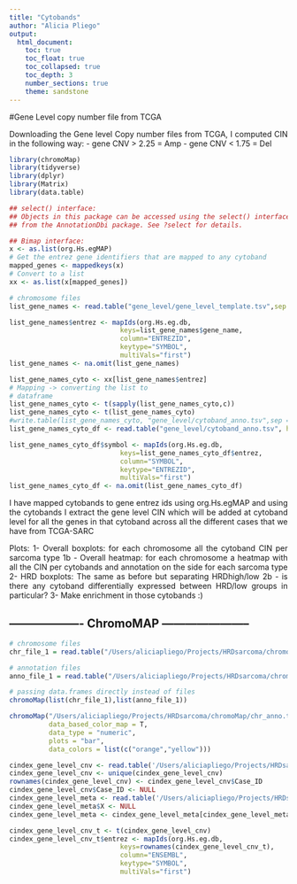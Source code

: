 ```yaml
---
title: "Cytobands"
author: "Alicia Pliego"
output: 
  html_document:
    toc: true
    toc_float: true
    toc_collapsed: true
    toc_depth: 3
    number_sections: true
    theme: sandstone
---
```

<style>
body {
text-align: justify}
</style>

#Gene Level copy number file from TCGA

Downloading the Gene level Copy number files from TCGA, I computed CIN in the following way:
  - gene CNV > 2.25 = Amp
  - gene CNV < 1.75 = Del 
```r
library(chromoMap)
library(tidyverse)
library(dplyr)
library(Matrix)
library(data.table)
```

```r
## select() interface:
## Objects in this package can be accessed using the select() interface
## from the AnnotationDbi package. See ?select for details.

## Bimap interface:
x <- as.list(org.Hs.egMAP)
# Get the entrez gene identifiers that are mapped to any cytoband
mapped_genes <- mappedkeys(x)
# Convert to a list
xx <- as.list(x[mapped_genes])

```

```r
# chromosome files
list_gene_names <- read.table("gene_level/gene_level_template.tsv",sep = "\t", header = TRUE)
```

```r
list_gene_names$entrez <- mapIds(org.Hs.eg.db,
                            keys=list_gene_names$gene_name,
                            column="ENTREZID",
                            keytype="SYMBOL",
                            multiVals="first")
list_gene_names <- na.omit(list_gene_names)
```

```r
list_gene_names_cyto <- xx[list_gene_names$entrez]
# Mapping -> converting the list to 
# dataframe
list_gene_names_cyto <- t(sapply(list_gene_names_cyto,c))
list_gene_names_cyto <- t(list_gene_names_cyto)
#write.table(list_gene_names_cyto, "gene_level/cytoband_anno.tsv",sep = "\t", quote = FALSE)
list_gene_names_cyto_df <- read.table("gene_level/cytoband_anno.tsv", header = TRUE)

```

```r
list_gene_names_cyto_df$symbol <- mapIds(org.Hs.eg.db,
                            keys=list_gene_names_cyto_df$entrez,
                            column="SYMBOL",
                            keytype="ENTREZID",
                            multiVals="first")
list_gene_names_cyto_df <- na.omit(list_gene_names_cyto_df)
```

I have mapped cytobands to gene entrez ids using org.Hs.egMAP and using the cytobands I extract the gene level CIN which will be added at cytoband level for all the genes in that cytoband across all the different cases that we have from TCGA-SARC

Plots:
 1- Overall boxplots: for each chromosome all the cytoband CIN per sarcoma type 
 1b - Overall heatmap: for each chromosome a heatmap with all the CIN per cytobands and annotation on the side for each sarcoma type 
 2- HRD boxplots: The same as before but separating HRDhigh/low
 2b - is there any cytoband differentially expressed between HRD/low groups in particular?
 3- Make enrichment in those cytobands :)
 


## ------------------- ChromoMAP -----------------------##
```r
# chromosome files
chr_file_1 = read.table("/Users/aliciapliego/Projects/HRDsarcoma/chromoMap/chr_anno.tsv",sep = "\t")

# annotation files
anno_file_1 = read.table("/Users/aliciapliego/Projects/HRDsarcoma/chromoMap/gene_level1.tsv",sep = "\t")
```

```r

# passing data.frames directly instead of files
chromoMap(list(chr_file_1),list(anno_file_1))
```

```r
chromoMap("/Users/aliciapliego/Projects/HRDsarcoma/chromoMap/chr_anno.tsv","/Users/aliciapliego/Projects/HRDsarcoma/chromoMap/gene_level1.tsv",
          data_based_color_map = T,
          data_type = "numeric",
          plots = "bar",
          data_colors = list(c("orange","yellow")))
```

  
```r
cindex_gene_level_cnv <- read.table('/Users/aliciapliego/Projects/HRDsarcoma/data/HRDgenes_all_gene_level.tsv', sep = '\t', header = TRUE)
cindex_gene_level_cnv <- unique(cindex_gene_level_cnv)
rownames(cindex_gene_level_cnv) <- cindex_gene_level_cnv$Case_ID
cindex_gene_level_cnv$Case_ID <- NULL
cindex_gene_level_meta <- read.table('/Users/aliciapliego/Projects/HRDsarcoma/data/HRDgenes_all_gene_level_meta.tsv', sep = '\t', header = TRUE)
cindex_gene_level_meta$X <- NULL
cindex_gene_level_meta <- cindex_gene_level_meta[cindex_gene_level_meta$Case_ID %in% rownames(cindex_gene_level_cnv),]

```

```r
cindex_gene_level_cnv_t <- t(cindex_gene_level_cnv)
cindex_gene_level_cnv_t$entrez <- mapIds(org.Hs.eg.db,
                            keys=rownames(cindex_gene_level_cnv_t),
                            column="ENSEMBL",
                            keytype="SYMBOL",
                            multiVals="first")
```